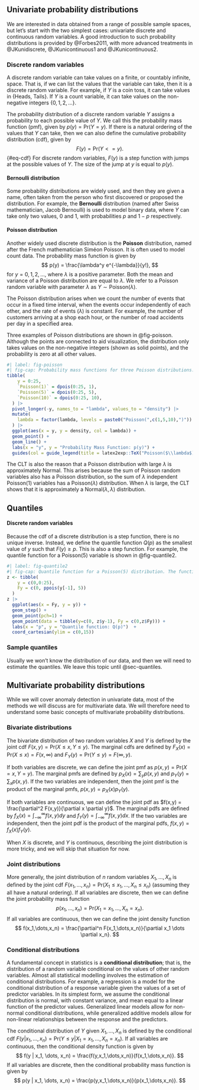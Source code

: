 <!-- Some material on discrete distributions previously in ch2.  -->
<!-- Not sure if we need any of this. -->

## Univariate probability distributions {#sec-distributions}

We are interested in data obtained from a range of possible sample spaces, but let's start with the two simplest cases: univariate discrete and continuous random variables. A good introduction to such probability distributions is provided by @Forbes2011, with more advanced treatments in @JKunidiscrete, @JKunicontinuous1 and @JKunicontinuous2.

### Discrete random variables

A discrete random variable can take values on a finite, or countably infinite, space. That is, if we can list the values that the variable can take, then it is a discrete random variable. For example, if $Y$ is a coin toss, it can take values in $\{$Heads, Tails$\}$. If $Y$ is a count variable, it can take values on the non-negative integers $\{0, 1, 2, \dots\}$.

The probability distribution of a discrete random variable $Y$ assigns a probability to each possible value of $Y$. We call this the probability mass function (pmf), given by $p(y) = \text{Pr}(Y=y)$. If there is a natural ordering of the values that $Y$ can take, then we can also define the cumulative probability distribution (cdf), given by
$$F(y) = \text{Pr}(Y <= y).
$$ {#eq-cdf}
For discrete random variables, $F(y)$ is a step function with jumps at the possible values of $Y$.  The size of the jump at $y$ is equal to $p(y)$.

#### Bernoulli distribution

Some probability distributions are widely used, and then they are given a name, often taken from the person who first discovered or proposed the distribution. For example, the **Bernoulli** distribution (named after Swiss mathematician, Jacob Bernoulli) is used to model binary data, where $Y$ can take only two values, 0 and 1, with probabilities $p$ and $1-p$ respectively.

#### Poisson distribution

Another widely used discrete distribution is the **Poisson** distribution, named after the French mathematician Siméon Poisson. It is often used to model count data. The probability mass function is given by
$$
  p(y) = \frac{\lambda^y e^{-\lambda}}{y!},
$$
for $y=0,1,2,\dots$, where $\lambda$ is a positive parameter. Both the mean and variance of a Poisson distribution are equal to $\lambda$. We refer to a Poisson random variable with parameter $\lambda$ as $Y \sim \text{Poisson}(\lambda)$.

The Poisson distribution arises when we count the number of events that occur in a fixed time interval, when the events occur independently of each other, and the rate of events ($\lambda$) is constant. For example, the number of customers arriving at a shop each hour, or the number of road accidents per day in a specified area.

Three examples of Poisson distributions are shown in @fig-poisson. Although the points are connected to aid visualization, the distribution only takes values on the non-negative integers (shown as solid points), and the probability is zero at all other values.

```r
#| label: fig-poisson
#| fig-cap: Probability mass functions for three Poisson distributions. As the parameter $\lambda$ increases, the distribution becomes more symmetric and can be approximated by the Normal distribution $N(\lambda, \lambda)$.
tibble(
    y = 0:25,
    `Poisson(1)` = dpois(0:25, 1),
    `Poisson(5)` = dpois(0:25, 5),
    `Poisson(10)` = dpois(0:25, 10),
  ) |>
  pivot_longer(-y, names_to = "lambda", values_to = "density") |>
  mutate(
    lambda = factor(lambda, levels = paste0("Poisson(",c(1,5,10),")"))
  ) |>
  ggplot(aes(x = y, y = density, col = lambda)) +
  geom_point() +
  geom_line() +
  labs(x = "y", y = "Probability Mass Function: p(y)") +
  guides(col = guide_legend(title = latex2exp::TeX("Poisson($\\lambda$)")))
```

The CLT is also the reason that a Poisson distribution with large $\lambda$ is approximately Normal. This arises because the sum of Poisson random variables also has a Poisson distribution, so the sum of $\lambda$ independent Poisson(1) variables has a Poisson($\lambda$) distribution. When $\lambda$ is large, the CLT shows that it is approximately a Normal($\lambda,\lambda$) distribution.

## Quantiles

#### Discrete random variables

Because the cdf of a discrete distribution is a step function, there is no unique inverse. Instead, we define the quantile function $Q(p)$ as the smallest value of $y$ such that $F(y) \ge p$. This is also a step function. For example, the quantile function for a Poisson(5) variable is shown in @fig-quantile2.

```r
#| label: fig-quantile2
#| fig-cap: Quantile function for a Poisson(5) distribution. The function is left-continuous, as indicated by the plotted points (where the value of the function equals the lower value at each step).
z <- tibble(
    y = c(0,0:25),
    Fy = c(0, ppois(y[-1], 5))
  )
z |>
  ggplot(aes(x = Fy, y = y)) +
  geom_step() +
  geom_point(pch=1) +
  geom_point(data = tibble(y=c(0, z$y-1), Fy = c(0,z$Fy))) +
  labs(x = "p", y = "Quantile function: Q(p)")  +
  coord_cartesian(ylim = c(0,15))
```

### Sample quantiles

Usually we won't know the distribution of our data, and then we will need to estimate the quantiles. We leave this topic until @sec-quantiles.

## Multivariate probability distributions

While we will cover anomaly detection in univariate data, most of the methods we will discuss are for multivariate data. We will therefore need to understand some basic concepts of multivariate probability distributions.

### Bivariate distributions

The bivariate distribution of two random variables $X$ and $Y$ is defined by the joint cdf $F(x,y) = \text{Pr}(X \le x, Y \le y)$. The marginal cdfs are defined by $F_X(x) = \text{Pr}(X \le x) = F(x,\infty)$ and $F_Y(y) = \text{Pr}(Y \le y) = F(\infty,y)$.

If both variables are discrete, we can define the joint pmf as $p(x,y) = \text{Pr}(X=x,Y=y)$. The marginal pmfs are defined by $p_X(x) = \sum_y p(x,y)$ and $p_Y(y) = \sum_x p(x,y)$. If the two variables are independent, then the joint pmf is the product of the marginal pmfs, $p(x,y) = p_X(x) p_Y(y)$.

If both variables are continuous, we can define the joint pdf as $f(x,y) = \frac{\partial^2 F(x,y)}{\partial x \partial y}$. The marginal pdfs are defined by $f_X(x) = \int_{-\infty}^\infty f(x,y) dy$ and $f_Y(y) = \int_{-\infty}^\infty f(x,y) dx$. If the two variables are independent, then the joint pdf is the product of the marginal pdfs, $f(x,y) = f_X(x) f_Y(y)$.

When $X$ is discrete, and $Y$ is continuous, describing the joint distribution is more tricky, and we will skip that situation for now.


### Joint distributions

More generally, the joint distribution of $n$ random variables $X_1,\dots,X_n$ is defined by the joint cdf $F(x_1,\dots,x_n) = \text{Pr}(X_1 \le x_1,\dots,X_n \le x_n)$ (assuming they all have a natural ordering). If all variables are discrete, then we can define the joint probability mass function
$$
p(x_1,\dots,x_n) = \text{Pr}(X_1 = x_1,\dots,X_n = x_n).
$$
If all variables are continuous, then we can define the joint density function
$$
f(x_1,\dots,x_n) = \frac{\partial^n F(x_1,\dots,x_n)}{\partial x_1 \dots \partial x_n}.
$$

### Conditional distributions

A fundamental concept in statistics is a **conditional distribution**; that is, the distribution of a random variable conditional on the values of other random variables. Almost all statistical modelling involves the estimation of conditional distributions. For example, a regression is a model for the conditional distribution of a response variable given the values of a set of predictor variables. In its simplest form, we assume the conditional distribution is normal, with constant variance, and mean equal to a linear function of the predictor values. Generalized linear models allow for non-normal conditional distributions, while generalized additive models allow for non-linear relationships between the response and the predictors.

The conditional distribution of $Y$ given $X_1,\dots,X_n$ is defined by the conditional cdf $F(y|x_1,\dots,x_n) = \text{Pr}(Y \le y | X_1 = x_1,\dots,X_n = x_n)$. If all variables are continuous, then the conditional density function is given by
$$
f(y | x_1, \dots, x_n) = \frac{f(y,x_1,\dots,x_n)}{f(x_1,\dots,x_n)}.
$$
If all variables are discrete, then the conditional probability mass function is given by
$$
p(y | x_1, \dots, x_n) = \frac{p(y,x_1,\dots,x_n)}{p(x_1,\dots,x_n)}.
$$
